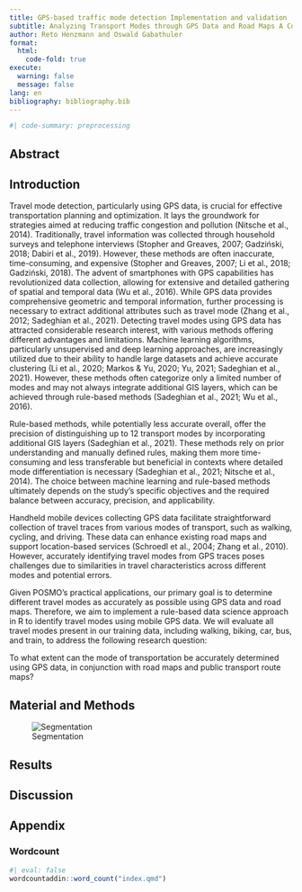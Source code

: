 ---
title: GPS-based traffic mode detection Implementation and validation
subtitle: Analyzing Transport Modes through GPS Data and Road Maps A Comparative Study with Posmo
author: Reto Henzmann and Oswald Gabathuler
format:
  html:
    code-fold: true
execute:
  warning: false
  message: false
lang: en
bibliography: bibliography.bib
---

```{r preprocessing}
#| code-summary: preprocessing

``` 


## Abstract

## Introduction

Travel mode detection, particularly using GPS data, is crucial for effective transportation planning and optimization. It lays the groundwork for strategies aimed at reducing traffic congestion and pollution (Nitsche et al., 2014). Traditionally, travel information was collected through household surveys and telephone interviews (Stopher and Greaves, 2007; Gadziński, 2018; Dabiri et al., 2019). However, these methods are often inaccurate, time-consuming, and expensive (Stopher and Greaves, 2007; Li et al., 2018; Gadziński, 2018). The advent of smartphones with GPS capabilities has revolutionized data collection, allowing for extensive and detailed gathering of spatial and temporal data (Wu et al., 2016). While GPS data provides comprehensive geometric and temporal information, further processing is necessary to extract additional attributes such as travel mode (Zhang et al., 2012; Sadeghian et al., 2021). Detecting travel modes using GPS data has attracted considerable research interest, with various methods offering different advantages and limitations. Machine learning algorithms, particularly unsupervised and deep learning approaches, are increasingly utilized due to their ability to handle large datasets and achieve accurate clustering (Li et al., 2020; Markos & Yu, 2020; Yu, 2021; Sadeghian et al., 2021). However, these methods often categorize only a limited number of modes and may not always integrate additional GIS layers, which can be achieved through rule-based methods (Sadeghian et al., 2021; Wu et al., 2016). 

Rule-based methods, while potentially less accurate overall, offer the precision of distinguishing up to 12 transport modes by incorporating additional GIS layers (Sadeghian et al., 2021). These methods rely on prior understanding and manually defined rules, making them more time-consuming and less transferable but beneficial in contexts where detailed mode differentiation is necessary (Sadeghian et al., 2021; Nitsche et al., 2014). The choice between machine learning and rule-based methods ultimately depends on the study's specific objectives and the required balance between accuracy, precision, and applicability. 

Handheld mobile devices collecting GPS data facilitate straightforward collection of travel traces from various modes of transport, such as walking, cycling, and driving. These data can enhance existing road maps and support location-based services (Schroedl et al., 2004; Zhang et al., 2010). However, accurately identifying travel modes from GPS traces poses challenges due to similarities in travel characteristics across different modes and potential errors. 

Given POSMO's practical applications, our primary goal is to determine different travel modes as accurately as possible using GPS data and road maps. Therefore, we aim to implement a rule-based data science approach in R to identify travel modes using mobile GPS data. We will evaluate all travel modes present in our training data, including walking, biking, car, bus, and train, to address the following research question: 

To what extent can the mode of transportation be accurately determined using GPS data, in conjunction with road maps and public transport route maps? 

## Material and Methods
![Segmentation](Segmentation.png)

## Results

## Discussion

## Appendix

### Wordcount

<!-- after installing the wordcountadding, remove the line "#| eval: false" -->

```{r}
#| eval: false
wordcountaddin::word_count("index.qmd")
```


